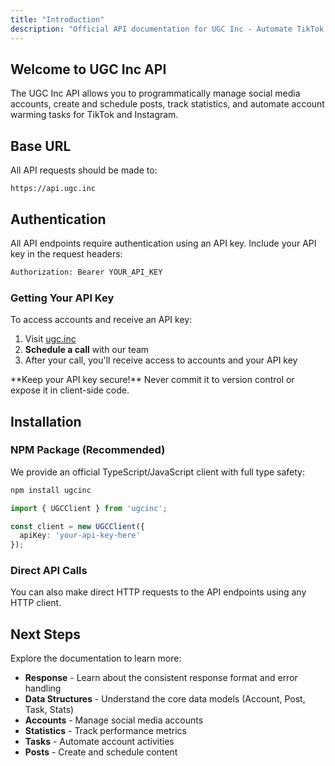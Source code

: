 ```yaml
---
title: "Introduction"
description: "Official API documentation for UGC Inc - Automate TikTok and Instagram content creation"
---
```


## Welcome to UGC Inc API

The UGC Inc API allows you to programmatically manage social media accounts, create and schedule posts, track statistics, and automate account warming tasks for TikTok and Instagram.

## Base URL

All API requests should be made to:

```
https://api.ugc.inc
```

## Authentication

All API endpoints require authentication using an API key. Include your API key in the request headers:

```bash
Authorization: Bearer YOUR_API_KEY
```

### Getting Your API Key

To access accounts and receive an API key:

1. Visit [ugc.inc](https://ugc.inc)
2. **Schedule a call** with our team
3. After your call, you'll receive access to accounts and your API key

<Warning>
  **Keep your API key secure!** Never commit it to version control or expose it in client-side code.
</Warning>

## Installation

### NPM Package (Recommended)

We provide an official TypeScript/JavaScript client with full type safety:

```bash
npm install ugcinc
```

```typescript
import { UGCClient } from 'ugcinc';

const client = new UGCClient({
  apiKey: 'your-api-key-here'
});
```

### Direct API Calls

You can also make direct HTTP requests to the API endpoints using any HTTP client.

## Next Steps

Explore the documentation to learn more:

- **Response** - Learn about the consistent response format and error handling
- **Data Structures** - Understand the core data models (Account, Post, Task, Stats)
- **Accounts** - Manage social media accounts
- **Statistics** - Track performance metrics
- **Tasks** - Automate account activities
- **Posts** - Create and schedule content
